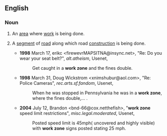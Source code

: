 ==English==
===Noun===
{{en-noun|sg=[[work]] [[zone]]}}
#An [[area]] where [[work]] is being done.
#{{context|more specifically}} A [[segment]] of [[road]] along which road [[construction]] is being done.
#*'''1998''' March 17, erikc <firewevrMAPSITNA@insync.net>, "Re: Do you wear your seat belt?", ''alt.atheism'', Usenet,
#*:Get caught in a '''work zone''' and the fines double.
#*'''1998''' March 31, Doug Wickstrom <xnimshubur@aol.com>, "Re: Police Cameras", ''rec.arts.sf.fandom'', Usenet,
#*:When he was stopped in Pennsylvania he was in a '''work zone''', where the fines double,...&nbsp;.
#*'''2004''' July 12, Brandon <bnd-66@cox.netthefish>, "'''work zone''' speed limit restrictions", ''misc.legal.moderated'', Usenet,
#*:Posted speed limit is 45mph( uncovered <!--sic spacing-->and highly visible) with '''work zone''' signs posted stating 25 mph.